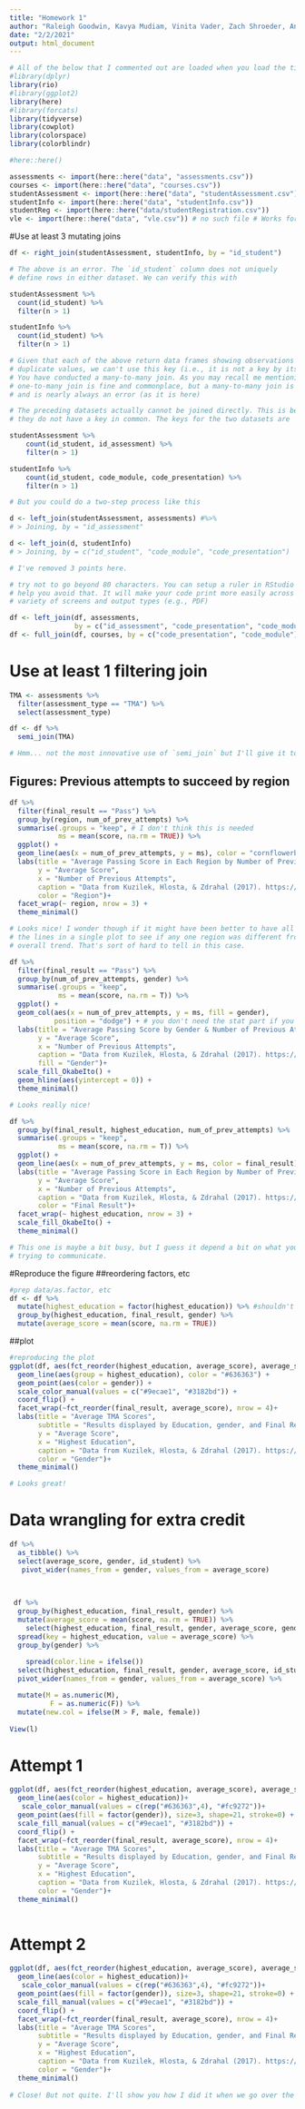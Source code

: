```yaml
---
title: "Homework 1"
author: "Raleigh Goodwin, Kavya Mudiam, Vinita Vader, Zach Shroeder, Ann-Marie Barrett"
date: "2/2/2021"
output: html_document
---
```


```r
# All of the below that I commented out are loaded when you load the tidyverse
#library(dplyr)
library(rio)
#library(ggplot2)
library(here)
#library(forcats)
library(tidyverse)
library(cowplot)
library(colorspace)
library(colorblindr)

```

```r
#here::here()

assessments <- import(here::here("data", "assessments.csv"))
courses <- import(here::here("data", "courses.csv"))
studentAssessment <- import(here::here("data", "studentAssessment.csv"))
studentInfo <- import(here::here("data", "studentInfo.csv"))
studentReg <- import(here::here("data/studentRegistration.csv"))
vle <- import(here::here("data", "vle.csv")) # no such file # Works for me! :)
```

#Use at least 3 mutating joins
```r
df <- right_join(studentAssessment, studentInfo, by = "id_student")

# The above is an error. The `id_student` column does not uniquely
# define rows in either dataset. We can verify this with

studentAssessment %>% 
  count(id_student) %>% 
  filter(n > 1)

studentInfo %>% 
  count(id_student) %>% 
  filter(n > 1)

# Given that each of the above return data frames showing observations with
# duplicate values, we can't use this key (i.e., it is not a key by itself).
# You have conducted a many-to-many join. As you may recall me mentioning, a
# one-to-many join is fine and commonplace, but a many-to-many join is not,
# and is nearly always an error (as it is here)

# The preceding datasets actually cannot be joined directly. This is because
# they do not have a key in common. The keys for the two datasets are

studentAssessment %>%
	count(id_student, id_assessment) %>%
	filter(n > 1)

studentInfo %>%
	count(id_student, code_module, code_presentation) %>%
	filter(n > 1)

# But you could do a two-step process like this

d <- left_join(studentAssessment, assessments) #%>%
# > Joining, by = "id_assessment"

d <- left_join(d, studentInfo)
# > Joining, by = c("id_student", "code_module", "code_presentation")

# I've removed 3 points here.

# try not to go beyond 80 characters. You can setup a ruler in RStudio to
# help you avoid that. It will make your code print more easily across a 
# variety of screens and output types (e.g., PDF)

df <- left_join(df, assessments, 
                by = c("id_assessment", "code_presentation", "code_module"))
df <- full_join(df, courses, by = c("code_presentation", "code_module"))
```

# Use at least 1 filtering join
```r
TMA <- assessments %>%
  filter(assessment_type == "TMA") %>% 
  select(assessment_type)

df <- df %>% 
  semi_join(TMA)

# Hmm... not the most innovative use of `semi_join` but I'll give it to you.
```

## Figures: Previous attempts to succeed by region
```r
df %>% 
  filter(final_result == "Pass") %>% 
  group_by(region, num_of_prev_attempts) %>%
  summarise(.groups = "keep", # I don't think this is needed
            ms = mean(score, na.rm = TRUE)) %>% 
  ggplot() +
  geom_line(aes(x = num_of_prev_attempts, y = ms), color = "cornflowerblue") +
  labs(title = "Average Passing Score in Each Region by Number of Previous Attempts",
       y = "Average Score",
       x = "Number of Previous Attempts",
       caption = "Data from Kuzilek, Hlosta, & Zdrahal (2017). https://analyse.kmi.open.ac.uk/open_dataset",
       color = "Region")+
  facet_wrap(~ region, nrow = 3) +
  theme_minimal()

# Looks nice! I wonder though if it might have been better to have all
# the lines in a single plot to see if any one region was different from the
# overall trend. That's sort of hard to tell in this case.
```

```r
df %>% 
  filter(final_result == "Pass") %>% 
  group_by(num_of_prev_attempts, gender) %>% 
  summarise(.groups = "keep",
            ms = mean(score, na.rm = T)) %>% 
  ggplot() +
  geom_col(aes(x = num_of_prev_attempts, y = ms, fill = gender),
           position = "dodge") + # you don't need the stat part if you use `geom_col()`
  labs(title = "Average Passing Score by Gender & Number of Previous Attempts",
       y = "Average Score",
       x = "Number of Previous Attempts",
       caption = "Data from Kuzilek, Hlosta, & Zdrahal (2017). https://analyse.kmi.open.ac.uk/open_dataset",
       fill = "Gender")+
  scale_fill_OkabeIto() +
  geom_hline(aes(yintercept = 0)) +
  theme_minimal()

# Looks really nice!
```

```r
df %>% 
  group_by(final_result, highest_education, num_of_prev_attempts) %>% 
  summarise(.groups = "keep",
            ms = mean(score, na.rm = T)) %>% 
  ggplot() +
  geom_line(aes(x = num_of_prev_attempts, y = ms, color = final_result)) +
  labs(title = "Average Passing Score in Each Region by Number of Previous Attempts",
       y = "Average Score",
       x = "Number of Previous Attempts",
       caption = "Data from Kuzilek, Hlosta, & Zdrahal (2017). https://analyse.kmi.open.ac.uk/open_dataset",
       color = "Final Result")+
  facet_wrap(~ highest_education, nrow = 3) +
  scale_fill_OkabeIto() +
  theme_minimal()

# This one is maybe a bit busy, but I guess it depend a bit on what you're 
# trying to communicate. 
```


#Reproduce the figure
##reordering factors, etc 
```r
#prep data/as.factor, etc
df <- df %>% 
  mutate(highest_education = factor(highest_education)) %>% #shouldn't ever need $ when working in the tidyverse
  group_by(highest_education, final_result, gender) %>% 
  mutate(average_score = mean(score, na.rm = TRUE))
```

##plot
```r
#reproducing the plot
ggplot(df, aes(fct_reorder(highest_education, average_score), average_score)) +
  geom_line(aes(group = highest_education), color = "#636363") + 
  geom_point(aes(color = gender)) + 
  scale_color_manual(values = c("#9ecae1", "#3182bd")) +
  coord_flip() +
  facet_wrap(~fct_reorder(final_result, average_score), nrow = 4)+
  labs(title = "Average TMA Scores",
       subtitle = "Results displayed by Education, gender, and Final Result Designation",
       y = "Average Score",
       x = "Highest Education",
       caption = "Data from Kuzilek, Hlosta, & Zdrahal (2017). https://analyse.kmi.open.ac.uk/open_dataset",
       color = "Gender")+
  theme_minimal()

# Looks great!
```

# Data wrangling for extra credit
```r
df %>% 
  as_tibble() %>% 
  select(average_score, gender, id_student) %>%
   pivot_wider(names_from = gender, values_from = average_score)
  

 
 df %>% 
  group_by(highest_education, final_result, gender) %>% 
  mutate(average_score = mean(score, na.rm = TRUE)) %>%
    select(highest_education, final_result, gender, average_score, gender,  id_student, id_assessment) %>% 
  spread(key = highest_education, value = average_score) %>% 
  group_by(gender) %>% 
    
    spread(color.line = ifelse())
  select(highest_education, final_result, gender, average_score, id_student, id_assessment) %>% 
  pivot_wider(names_from = gender, values_from = average_score) %>% 

  mutate(M = as.numeric(M),
          F = as.numeric(F)) %>% 
  mutate(new.col = ifelse(M > F, male, female))
  
View(l)  
```

# Attempt 1
```r
ggplot(df, aes(fct_reorder(highest_education, average_score), average_score)) +
  geom_line(aes(color = highest_education))+ 
   scale_color_manual(values = c(rep("#636363",4), "#fc9272"))+ 
  geom_point(aes(fill = factor(gender)), size=3, shape=21, stroke=0) + 
  scale_fill_manual(values = c("#9ecae1", "#3182bd")) +
  coord_flip() +
  facet_wrap(~fct_reorder(final_result, average_score), nrow = 4)+
  labs(title = "Average TMA Scores",
       subtitle = "Results displayed by Education, gender, and Final Result Designation",
       y = "Average Score",
       x = "Highest Education",
       caption = "Data from Kuzilek, Hlosta, & Zdrahal (2017). https://analyse.kmi.open.ac.uk/open_dataset",
       color = "Gender")+
  theme_minimal()
  
```

# Attempt 2
```r
ggplot(df, aes(fct_reorder(highest_education, average_score), average_score)) +
  geom_line(aes(color = highest_education))+ 
   scale_color_manual(values = c(rep("#636363",4), "#fc9272"))+ 
  geom_point(aes(fill = factor(gender)), size=3, shape=21, stroke=0) + 
  scale_fill_manual(values = c("#9ecae1", "#3182bd")) +
  coord_flip() +
  facet_wrap(~fct_reorder(final_result, average_score), nrow = 4)+
  labs(title = "Average TMA Scores",
       subtitle = "Results displayed by Education, gender, and Final Result Designation",
       y = "Average Score",
       x = "Highest Education",
       caption = "Data from Kuzilek, Hlosta, & Zdrahal (2017). https://analyse.kmi.open.ac.uk/open_dataset",
       color = "Gender")+
  theme_minimal()
  
# Close! But not quite. I'll show you how I did it when we go over the homework in class.
```

